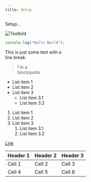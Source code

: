 ```yaml
---
title: Setup
---
```



Setup...

<Image alt="Testbild" src={testImage} />

```javascript
console.log("Hello World");
```

This is just some text with a \
line break.

> I'm a \
> blockquote

* List item 1
* List item 2
* List item 3
    * List item 3.1
    * List item 3.2

1. List item 1
2. List item 2
3. List item 3
    1. List item 3.1
    2. List item 3.2

[Link](https://www.google.com)

| Header 1 | Header 2 | Header 3 |
| -------- | -------- | -------- |
| Cell 1   | Cell 2   | Cell 3   |
| Cell 4   | Cell 5   | Cell 6   |
